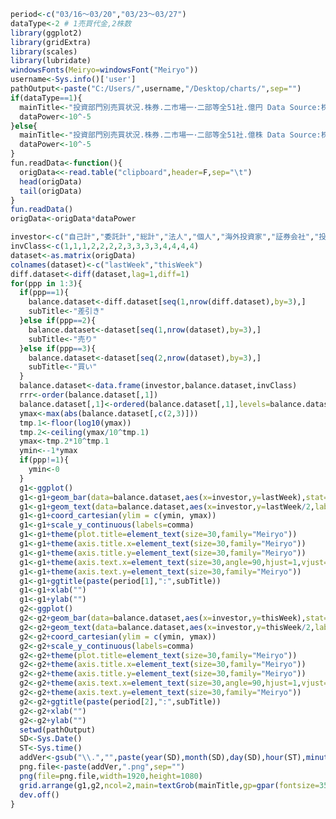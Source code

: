 ```r
period<-c("03/16～03/20","03/23～03/27")
dataType<-2 # 1売買代金,2株数
library(ggplot2)
library(gridExtra)
library(scales)
library(lubridate)
windowsFonts(Meiryo=windowsFont("Meiryo"))
username<-Sys.info()['user']
pathOutput<-paste("C:/Users/",username,"/Desktop/charts/",sep="")
if(dataType==1){
  mainTitle<-"投資部門別売買状況.株券.二市場一･二部等全51社.億円 Data Source:株式会社日本取引所グループ"
  dataPower<-10^-5
}else{
  mainTitle<-"投資部門別売買状況.株券.二市場一･二部等全51社.億株 Data Source:株式会社日本取引所グループ"
  dataPower<-10^-5
}
fun.readData<-function(){
  origData<<-read.table("clipboard",header=F,sep="\t")
  head(origData)
  tail(origData)
}
fun.readData()
origData<-origData*dataPower
```

```r
investor<-c("自己計","委託計","総計","法人","個人","海外投資家","証券会社","投資信託","事業法人","その他法人等","金融機関","生保・損保","都銀・地銀等","信託銀行","その他金融機関")
invClass<-c(1,1,1,2,2,2,2,3,3,3,3,4,4,4,4)
dataset<-as.matrix(origData)
colnames(dataset)<-c("lastWeek","thisWeek")
diff.dataset<-diff(dataset,lag=1,diff=1)
for(ppp in 1:3){
  if(ppp==1){
    balance.dataset<-diff.dataset[seq(1,nrow(diff.dataset),by=3),]
    subTitle<-"差引き"
  }else if(ppp==2){
    balance.dataset<-dataset[seq(1,nrow(dataset),by=3),]
    subTitle<-"売り"
  }else if(ppp==3){
    balance.dataset<-dataset[seq(2,nrow(dataset),by=3),]
    subTitle<-"買い"
  }  
  balance.dataset<-data.frame(investor,balance.dataset,invClass)
  rrr<-order(balance.dataset[,1])
  balance.dataset[,1]<-ordered(balance.dataset[,1],levels=balance.dataset[,1][1:length(balance.dataset[,1])])
  ymax<-max(abs(balance.dataset[,c(2,3)]))
  tmp.1<-floor(log10(ymax))
  tmp.2<-ceiling(ymax/10^tmp.1)
  ymax<-tmp.2*10^tmp.1
  ymin<--1*ymax
  if(ppp!=1){
    ymin<-0
  }  
  g1<-ggplot()
  g1<-g1+geom_bar(data=balance.dataset,aes(x=investor,y=lastWeek),stat="identity",position="identity",fill=invClass,alpha=0.2,color="black")
  g1<-g1+geom_text(data=balance.dataset,aes(x=investor,y=lastWeek/2,label=comma(round(lastWeek,2))),angle=90,vjust=0.5,hjust=0,size=7,family="Meiryo") 
  g1<-g1+coord_cartesian(ylim = c(ymin, ymax))
  g1<-g1+scale_y_continuous(labels=comma)
  g1<-g1+theme(plot.title=element_text(size=30,family="Meiryo"))
  g1<-g1+theme(axis.title.x=element_text(size=30,family="Meiryo")) 
  g1<-g1+theme(axis.title.y=element_text(size=30,family="Meiryo")) 
  g1<-g1+theme(axis.text.x=element_text(size=30,angle=90,hjust=1,vjust=0.5,family="Meiryo")) 
  g1<-g1+theme(axis.text.y=element_text(size=30,family="Meiryo")) 
  g1<-g1+ggtitle(paste(period[1],":",subTitle))
  g1<-g1+xlab("")
  g1<-g1+ylab("") 
  g2<-ggplot()
  g2<-g2+geom_bar(data=balance.dataset,aes(x=investor,y=thisWeek),stat="identity",position="identity",fill=invClass,alpha=0.2,color="black")
  g2<-g2+geom_text(data=balance.dataset,aes(x=investor,y=thisWeek/2,label=comma(round(thisWeek,2))),angle=90,vjust=0.5,hjust=0,size=7,family="Meiryo") 
  g2<-g2+coord_cartesian(ylim = c(ymin, ymax))
  g2<-g2+scale_y_continuous(labels=comma)
  g2<-g2+theme(plot.title=element_text(size=30,family="Meiryo"))
  g2<-g2+theme(axis.title.x=element_text(size=30,family="Meiryo")) 
  g2<-g2+theme(axis.title.y=element_text(size=30,family="Meiryo")) 
  g2<-g2+theme(axis.text.x=element_text(size=30,angle=90,hjust=1,vjust=0.5,family="Meiryo")) 
  g2<-g2+theme(axis.text.y=element_text(size=30,family="Meiryo")) 
  g2<-g2+ggtitle(paste(period[2],":",subTitle))
  g2<-g2+xlab("")
  g2<-g2+ylab("") 
  setwd(pathOutput)
  SD<-Sys.Date()  
  ST<-Sys.time()  
  addVer<-gsub("\\.","",paste(year(SD),month(SD),day(SD),hour(ST),minute(ST),second(ST),sep=""))
  png.file<-paste(addVer,".png",sep="")
  png(file=png.file,width=1920,height=1080)
  grid.arrange(g1,g2,ncol=2,main=textGrob(mainTitle,gp=gpar(fontsize=35, fontfamily="Meiryo")))
  dev.off()
}
```